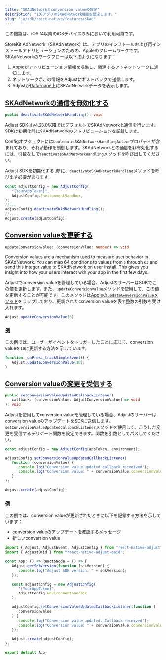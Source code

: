 ```yaml
---
title: "SKAdNetworkとconversion valueの設定"
description: "iOSアプリのSKAdNetwork機能を設定します。"
slug: "ja/sdk/react-native/features/skad"
---
```


<Callout type="important">

この機能は、iOS 14以降のiOSデバイスのみにおいて利用可能です。

</Callout>

StoreKit AdNetwork（SKAdNetwork）は、アプリのインストールおよび再インストールアトリビューションのための、Appleのフレームワークです。SKAdNetworkのワークフローは以下のようになります：

1. Appleがアトリビューション情報を収集し、関連するアドネットワークに通知します。
2. ネットワークがこの情報をAdjustにポストバックで送信します。
3. Adjustが[Datascape](https://help.adjust.com/ja/suite/article/datascape)上にSKAdNetworkデータを表示します。

## [SKAdNetworkの通信を無効化する](disable-skadnetwork-communication)

<CodeBlock title="メソッドシグネチャー">

```ts
public deactivateSKAdNetworkHandling(): void
```

</CodeBlock>
<MinorVersion added="v4.23.0">

Adjust SDKはv4\.23\.0以降ではデフォルトでSKAdNetworkと通信を行います。SDKは初期化時にSKAdNetworkのアトリビューションを記録します。

</MinorVersion>

Configオブジェクトには`boolean` `isSKAdNetworkHandlingActive`プロパティが含まれており、それが動作を制御します。SKAdNetworkとの通信を非有効化するには、引数なしで`deactivateSKAdNetworkHandling`メソッドを呼び出してください。

<Callout type="important">

Adjust SDKを初期化する _前_ に、`deactivateSKAdNetworkHandling`メソッドを呼び出す必要があります。

</Callout>

```jsx
const adjustConfig = new AdjustConfig(
   "{YourAppToken}",
   AdjustConfig.EnvironmentSandbox,
);
//...
adjustConfig.deactivateSKAdNetworkHandling();
//...
Adjust.create(adjustConfig);
```

## [Conversion valueを更新する](update-conversion-values)

<CodeBlock title="メソッドシグネチャー">

```ts
updateConversionValue: (conversionValue: number) => void
```

</CodeBlock>

Conversion values are a mechanism used to measure user behavior in SKAdNetwork. You can map 64 conditions to values from `0` through `63` and send this integer value to SKAdNetwork on user install. This gives you insight into how your users interact with your app in the first few days.

Adjustでconversion valueを管理している場合、AdjustのサーバーはSDKでこの値を更新します。また、`updateConversionValue`メソッドを使用して、この値を更新することが可能です。このメソッドは[Appleの`updateConversionValue`メソッド](https://developer.apple.com/documentation/storekit/skadnetwork/3566697-updateconversionvalue)をラップしており、更新されたconversion valueを表す整数の引数を受け入れます。

```jsx
Adjust.updateConversionValue(6);
```

### [例](example)

この例では、ユーザーがイベントをトリガーしたことに応じて、conversion valueを`10`に更新する方法を示しています。

```jsx
function _onPress_trackSimpleEvent() {
   Adjust.updateConversionValue(10);
}
```

## [Conversion valueの変更を受信する](listen-for-changes-to-conversion-values)

<CodeBlock title="メソッドシグネチャー">

```ts
public setConversionValueUpdatedCallbackListener(
   callback: (conversionValue: AdjustConversionValue) => void
): void

```

</CodeBlock>

Adjustを使用してconversion valueを管理している場合、Adjustのサーバーはconversion valueのアップデートをSDKに送信します。`setConversionValueUpdatedCallbackListener`メソッドを使用して、こうした変更を受信するデリゲート関数を設定できます。関数を引数としてパスしてください。

```jsx
const adjustConfig = new AdjustConfig(appToken, environment);

adjustConfig.setConversionValueUpdatedCallbackListener(
   function (conversionValue) {
      console.log("Conversion value updated callback recveived");
      console.log("Conversion value: " + conversionValue.conversionValue);
   },
);

Adjust.create(adjustConfig);
```

### [例](example-1)

この例では、conversion valueが更新されたときに以下を記録する方法を示しています：

-  conversion valueのアップデートを確認するメッセージ
-  新しいconversion value

```jsx
import { Adjust, AdjustEvent, AdjustConfig } from "react-native-adjust";
import { AdjustOaid } from "react-native-adjust-oaid";

const App: () => React$Node = () => {
   Adjust.getSdkVersion(function (sdkVersion) {
      console.log("Adjust SDK version: " + sdkVersion);
   });

   const adjustConfig = new AdjustConfig(
      "{YourAppToken}",
      AdjustConfig.EnvironmentSandbox
   );

   adjustConfig.setConversionValueUpdatedCallbackListener(function (
      conversionValue
   ) {
      console.log("Conversion value updated. Callback received");
      console.log("Conversion value: " + conversionValue.conversionValue);
   });

   Adjust.create(adjustConfig);
};

export default App;
```
